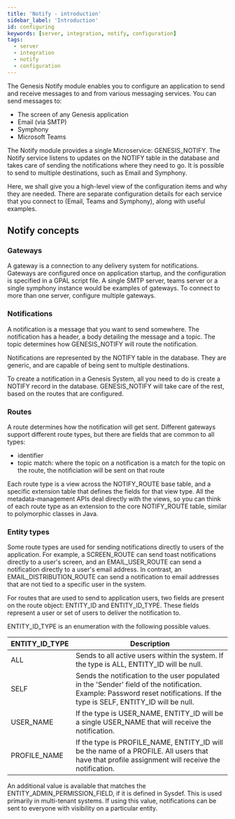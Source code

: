 ```yaml
---
title: 'Notify - introduction'
sidebar_label: 'Introduction'
id: configuring
keywords: [server, integration, notify, configuration]
tags:
  - server
  - integration
  - notify
  - configuration
---
```


The Genesis Notify module enables you to configure an application to send and receive messages to and from various messaging services.
You can send messages to:

* The screen of any Genesis application
* Email (via SMTP)
* Symphony
* Microsoft Teams

The Notify module provides a single Microservice: GENESIS_NOTIFY. The Notify service listens to updates on the NOTIFY table in the database and takes care of sending the notifications where they need to go. It is possible to send to multiple destinations, such as Email and Symphony.

Here, we shall give you a high-level view of the configuration items and why they are needed. 
There are separate configuration details for each service that you connect to (Email, Teams and Symphony), along with useful examples.

## Notify concepts

### Gateways
A gateway is a connection to any delivery system for notifications. Gateways are configured once on application startup, and the configuration is specified in a GPAL script file.
A single SMTP server, teams server or a single symphony instance would be examples of gateways. To connect to more than one server, configure multiple gateways.

### Notifications
A notification is a message that you want to send somewhere. The notification has a header, a body detailing the message and a topic. The topic determines how GENESIS_NOTIFY will route the notification.

Notifications are represented by the NOTIFY table in the database. They are generic, and are capable of being sent to multiple destinations.

To create a notification in a Genesis System, all you need to do is create a NOTIFY record in the database. GENESIS_NOTIFY will take care of the rest, based on the routes that are configured.

### Routes
A route determines how the notification will get sent. Different gateways support different route types, but there are fields that are common to all types: 

- identifier
- topic match: where the topic on a notification is a match for the topic on the route, the notificiation will be sent on that route

Each route type is a view across the NOTIFY_ROUTE base table, and a specific extension table that defines the fields for that view type. 
All the metadata-management APIs deal directly with the views, so you can think of each route type as an extension to the core NOTIFY_ROUTE table, similar to polymorphic classes in Java.

### Entity types
Some route types are used for sending notifications directly to users of the application. For example, a SCREEN_ROUTE can send toast notifications directly to a user's screen, and an EMAIL_USER_ROUTE can send a notification directly to a user's email address. In contrast, an EMAIL_DISTRIBUTION_ROUTE can send a notification to email addresses that are not tied to a specific user in the system.

For routes that are used to send to application users, two fields are present on the route object: ENTITY_ID and ENTITY_ID_TYPE. These fields represent a user or set of users to deliver the notification to.

ENTITY_ID_TYPE is an enumeration with the following possible values.

| ENTITY_ID_TYPE | Description |
| --- | --- |
| ALL | Sends to all active users within the system. If the type is ALL, ENTITY_ID will be null. |
| SELF | Sends the notification to the user populated in the 'Sender' field of the notification. Example: Password reset notifications. If the type is SELF, ENTITY_ID will be null. |
| USER_NAME | If the type is USER_NAME, ENTITY_ID will be a single USER_NAME that will receive the notification.   |
| PROFILE_NAME | If the type is PROFILE_NAME, ENTITY_ID will be the name of a PROFILE. All users that have that profile assignment will receive the notification.  |

An additional value is available that matches the ENTITY_ADMIN_PERMISSION_FIELD, if it is defined in Sysdef. This is used primarily in multi-tenant systems. If using this value, notifications can be sent to everyone with visibility on a particular entity.
